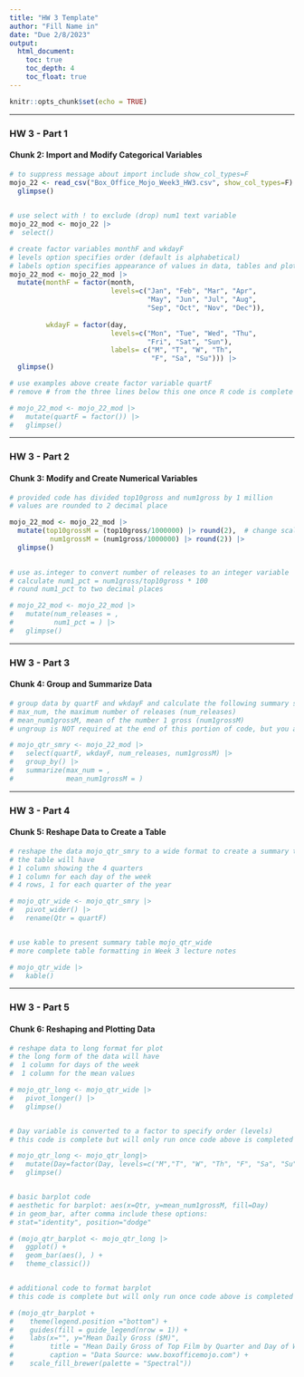 ```yaml
---
title: "HW 3 Template"
author: "Fill Name in"
date: "Due 2/8/2023"
output: 
  html_document:
    toc: true
    toc_depth: 4
    toc_float: true
---
```


```r
knitr::opts_chunk$set(echo = TRUE)
```

---

### HW 3 - Part 1

#### Chunk 2: Import and Modify Categorical Variables

```r


# to suppress message about import include show_col_types=F
mojo_22 <- read_csv("Box_Office_Mojo_Week3_HW3.csv", show_col_types=F) |>
  glimpse()

 
# use select with ! to exclude (drop) num1 text variable
mojo_22_mod <- mojo_22 |>
#  select() 

# create factor variables monthF and wkdayF
# levels option specifies order (default is alphabetical)
# labels option specifies appearance of values in data, tables and plots
mojo_22_mod <- mojo_22_mod |>
  mutate(monthF = factor(month,
                         levels=c("Jan", "Feb", "Mar", "Apr", 
                                  "May", "Jun", "Jul", "Aug", 
                                  "Sep", "Oct", "Nov", "Dec")),
           
         wkdayF = factor(day, 
                         levels=c("Mon", "Tue", "Wed", "Thu", 
                                  "Fri", "Sat", "Sun"),
                         labels= c("M", "T", "W", "Th", 
                                   "F", "Sa", "Su"))) |>
  glimpse()

# use examples above create factor variable quartF
# remove # from the three lines below this one once R code is complete

# mojo_22_mod <- mojo_22_mod |>
#   mutate(quartF = factor()) |>
#   glimpse()


```

---

### HW 3 - Part 2

#### Chunk 3: Modify and Create Numerical Variables

```r

# provided code has divided top10gross and num1gross by 1 million
# values are rounded to 2 decimal place 

mojo_22_mod <- mojo_22_mod |>
  mutate(top10grossM = (top10gross/1000000) |> round(2),  # change scale and round
          num1grossM = (num1gross/1000000) |> round(2)) |>
  glimpse()
  

# use as.integer to convert number of releases to an integer variable
# calculate num1_pct = num1gross/top10gross * 100
# round num1_pct to two decimal places

# mojo_22_mod <- mojo_22_mod |>
#   mutate(num_releases = ,
#          num1_pct = ) |>
#   glimpse()

```

---

### HW 3 - Part 3

#### Chunk 4: Group and Summarize Data

```r

# group data by quartF and wkdayF and calculate the following summary statistics for each weekday in each quarter:
# max_num, the maximum number of releases (num_releases)
# mean_num1grossM, mean of the number 1 gross (num1grossM)
# ungroup is NOT required at the end of this portion of code, but you are welcome to add it

# mojo_qtr_smry <- mojo_22_mod |>
#   select(quartF, wkdayF, num_releases, num1grossM) |>
#   group_by() |>
#   summarize(max_num = ,
#             mean_num1grossM = )

```

---

### HW 3 - Part 4

#### Chunk 5: Reshape Data to Create a Table

```r

# reshape the data mojo_qtr_smry to a wide format to create a summary table
# the table will have 
# 1 column showing the 4 quarters 
# 1 column for each day of the week
# 4 rows, 1 for each quarter of the year

# mojo_qtr_wide <- mojo_qtr_smry |>
#   pivot_wider() |>
#   rename(Qtr = quartF) 


# use kable to present summary table mojo_qtr_wide
# more complete table formatting in Week 3 lecture notes

# mojo_qtr_wide |>
#   kable()


```

---

### HW 3 - Part 5

#### Chunk 6: Reshaping and Plotting Data

```r

# reshape data to long format for plot
# the long form of the data will have 
#  1 column for days of the week
#  1 column for the mean values

# mojo_qtr_long <- mojo_qtr_wide |>
#   pivot_longer() |>
#   glimpse()


# Day variable is converted to a factor to specify order (levels)
# this code is complete but will only run once code above is completed

# mojo_qtr_long <- mojo_qtr_long|>
#   mutate(Day=factor(Day, levels=c("M","T", "W", "Th", "F", "Sa", "Su"))) |>
#   glimpse()


# basic barplot code
# aesthetic for barplot: aes(x=Qtr, y=mean_num1grossM, fill=Day)
# in geom_bar, after comma include these options: 
# stat="identity", position="dodge"

# (mojo_qtr_barplot <- mojo_qtr_long |>
#   ggplot() +
#   geom_bar(aes(), ) + 
#   theme_classic())


# additional code to format barplot
# this code is complete but will only run once code above is completed

# (mojo_qtr_barplot + 
#    theme(legend.position ="bottom") +
#    guides(fill = guide_legend(nrow = 1)) +
#    labs(x="", y="Mean Daily Gross ($M)", 
#         title = "Mean Daily Gross of Top Film by Quarter and Day of Week",
#         caption = "Data Source: www.boxofficemojo.com") +
#    scale_fill_brewer(palette = "Spectral"))
       

```

